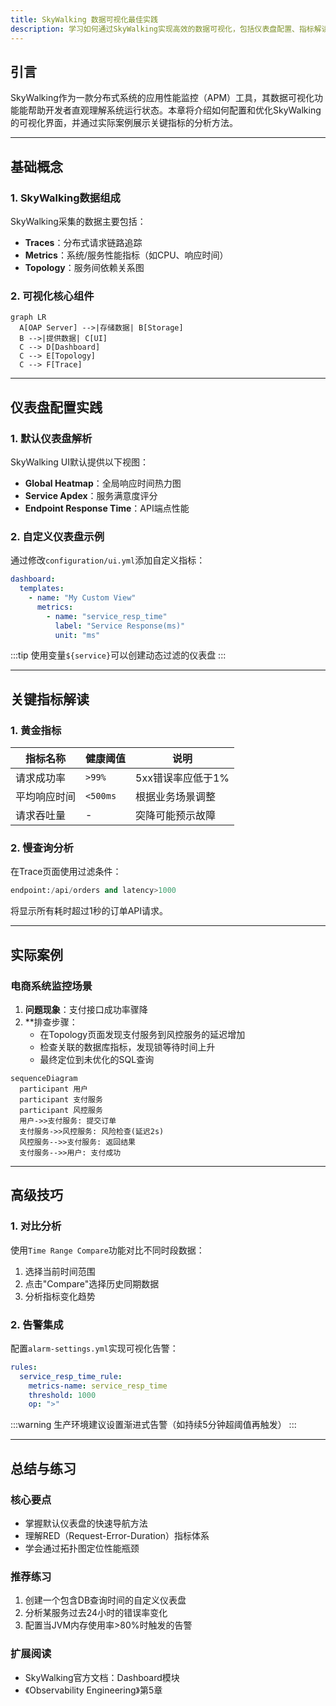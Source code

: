 ```yaml
---
title: SkyWalking 数据可视化最佳实践
description: 学习如何通过SkyWalking实现高效的数据可视化，包括仪表盘配置、指标解读和实际应用场景分析。
---
```


## 引言

SkyWalking作为一款分布式系统的应用性能监控（APM）工具，其数据可视化功能能帮助开发者直观理解系统运行状态。本章将介绍如何配置和优化SkyWalking的可视化界面，并通过实际案例展示关键指标的分析方法。

---

## 基础概念

### 1. SkyWalking数据组成
SkyWalking采集的数据主要包括：
- **Traces**：分布式请求链路追踪
- **Metrics**：系统/服务性能指标（如CPU、响应时间）
- **Topology**：服务间依赖关系图

### 2. 可视化核心组件
```mermaid
graph LR
  A[OAP Server] -->|存储数据| B[Storage]
  B -->|提供数据| C[UI]
  C --> D[Dashboard]
  C --> E[Topology]
  C --> F[Trace]
```

---

## 仪表盘配置实践

### 1. 默认仪表盘解析
SkyWalking UI默认提供以下视图：
- **Global Heatmap**：全局响应时间热力图
- **Service Apdex**：服务满意度评分
- **Endpoint Response Time**：API端点性能

### 2. 自定义仪表盘示例
通过修改`configuration/ui.yml`添加自定义指标：
```yaml
dashboard:
  templates:
    - name: "My Custom View"
      metrics: 
        - name: "service_resp_time"
          label: "Service Response(ms)"
          unit: "ms"
```

:::tip
使用变量`${service}`可以创建动态过滤的仪表盘
:::

---

## 关键指标解读

### 1. 黄金指标
| 指标名称          | 健康阈值       | 说明                  |
|-------------------|----------------|----------------------|
| 请求成功率        | `>99%`           | 5xx错误率应低于1%     |
| 平均响应时间      | `<500ms`         | 根据业务场景调整      |
| 请求吞吐量        | -              | 突降可能预示故障      |

### 2. 慢查询分析
在Trace页面使用过滤条件：
```sql
endpoint:/api/orders and latency>1000
```
将显示所有耗时超过1秒的订单API请求。

---

## 实际案例

### 电商系统监控场景
1. **问题现象**：支付接口成功率骤降
2. **排查步骤：
   - 在Topology页面发现支付服务到风控服务的延迟增加
   - 检查关联的数据库指标，发现锁等待时间上升
   - 最终定位到未优化的SQL查询

```mermaid
sequenceDiagram
  participant 用户
  participant 支付服务
  participant 风控服务
  用户->>支付服务: 提交订单
  支付服务->>风控服务: 风险检查(延迟2s)
  风控服务-->>支付服务: 返回结果
  支付服务-->>用户: 支付成功
```

---

## 高级技巧

### 1. 对比分析
使用`Time Range Compare`功能对比不同时段数据：
1. 选择当前时间范围
2. 点击"Compare"选择历史同期数据
3. 分析指标变化趋势

### 2. 告警集成
配置`alarm-settings.yml`实现可视化告警：
```yaml
rules:
  service_resp_time_rule:
    metrics-name: service_resp_time
    threshold: 1000
    op: ">"
```

:::warning
生产环境建议设置渐进式告警（如持续5分钟超阈值再触发）
:::

---

## 总结与练习

### 核心要点
- 掌握默认仪表盘的快速导航方法
- 理解RED（Request-Error-Duration）指标体系
- 学会通过拓扑图定位性能瓶颈

### 推荐练习
1. 创建一个包含DB查询时间的自定义仪表盘
2. 分析某服务过去24小时的错误率变化
3. 配置当JVM内存使用率>80%时触发的告警

### 扩展阅读
- SkyWalking官方文档：Dashboard模块
- 《Observability Engineering》第5章